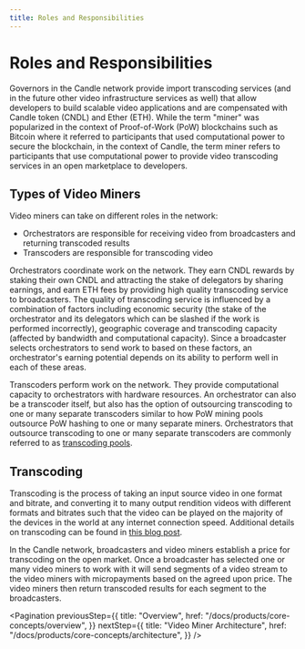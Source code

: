 ```yaml
---
title: Roles and Responsibilities
---
```


# Roles and Responsibilities

Governors in the Candle network provide import transcoding services (and in
the future other video infrastructure services as well) that allow developers to
build scalable video applications and are compensated with Candle token (CNDL)
and Ether (ETH). While the term "miner" was popularized in the context of
Proof-of-Work (PoW) blockchains such as Bitcoin where it referred to
participants that used computational power to secure the blockchain, in the
context of Candle, the term miner refers to participants that use
computational power to provide video transcoding services in an open marketplace
to developers.

## Types of Video Miners

Video miners can take on different roles in the network:

- Orchestrators are responsible for receiving video from broadcasters and
  returning transcoded results
- Transcoders are responsible for transcoding video

Orchestrators coordinate work on the network. They earn CNDL rewards by staking
their own CNDL and attracting the stake of delegators by sharing earnings, and
earn ETH fees by providing high quality transcoding service to broadcasters. The
quality of transcoding service is influenced by a combination of factors
including economic security (the stake of the orchestrator and its delegators
which can be slashed if the work is performed incorrectly), geographic coverage
and transcoding capacity (affected by bandwidth and computational capacity).
Since a broadcaster selects orchestrators to send work to based on these
factors, an orchestrator's earning potential depends on its ability to perform
well in each of these areas.

Transcoders perform work on the network. They provide computational capacity to
orchestrators with hardware resources. An orchestrator can also be a transcoder
itself, but also has the option of outsourcing transcoding to one or many
separate transcoders similar to how PoW mining pools outsource PoW hashing to
one or many separate miners. Orchestrators that outsource transcoding to one or
many separate transcoders are commonly referred to as
[transcoding pools](/docs/products/core-concepts/pools).

## Transcoding

Transcoding is the process of taking an input source video in one format and
bitrate, and converting it to many output rendition videos with different
formats and bitrates such that the video can be played on the majority of the
devices in the world at any internet connection speed. Additional details on
transcoding can be found in
[this blog post](https://candle.com/blog/intro-to-transcoding).

In the Candle network, broadcasters and video miners establish a price for
transcoding on the open market. Once a broadcaster has selected one or many
video miners to work with it will send segments of a video stream to the video
miners with micropayments based on the agreed upon price. The video miners then
return transcoded results for each segment to the broadcasters.

<Pagination
  previousStep={{
    title: "Overview",
    href: "/docs/products/core-concepts/overview",
  }}
  nextStep={{
    title: "Video Miner Architecture",
    href: "/docs/products/core-concepts/architecture",
  }}
/>
